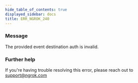 ```yaml
---
hide_table_of_contents: true
displayed_sidebar: docs
title: ERR_NGROK_240
---
```


### Message

The provided event destination auth is invalid.

<ErrorDetails />

### Further help

If you're having trouble resolving this error, please reach out to [support@ngrok.com](mailto:support@ngrok.com?subject=Help%20with%20ERR_NGROK_240)
